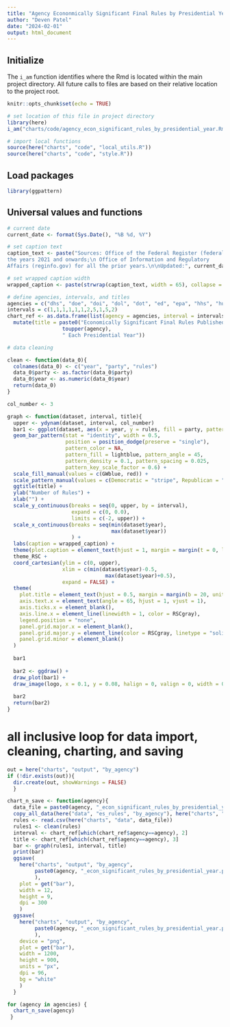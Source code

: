 ```yaml
---
title: "Agency Econonmically Significant Final Rules by Presidential Year"
author: "Deven Patel"
date: "2024-02-01"
output: html_document
---
```


## Initialize

The `i_am` function identifies where the Rmd is located within the main project directory. All future calls to files are based on their relative location to the project root.

```r
knitr::opts_chunk$set(echo = TRUE)

# set location of this file in project directory
library(here)
i_am("charts/code/agency_econ_significant_rules_by_presidential_year.Rmd")

# import local functions
source(here("charts", "code", "local_utils.R"))
source(here("charts", "code", "style.R"))

```

## Load packages

```r
library(ggpattern)
```

## Universal values and functions

```r
# current date
current_date <- format(Sys.Date(), "%B %d, %Y")

# set caption text
caption_text <- paste("Sources: Office of the Federal Register (federalregister.gov) for
the years 2021 and onwards;\n Office of Information and Regulatory
Affairs (reginfo.gov) for all the prior years.\n\nUpdated:", current_date)

# set wrapped caption width
wrapped_caption <- paste(strwrap(caption_text, width = 65), collapse = "\n")

# define agencies, intervals, and titles
agencies = c("dhs", "doe", "doi", "dol", "dot", "ed", "epa", "hhs", "hud", "sba", "usda")
intervals = c(1,1,1,1,1,1,2,5,1,5,2)
chart_ref <- as.data.frame(list(agency = agencies, interval = intervals)) %>% 
  mutate(title = paste0("Economically Significant Final Rules Published by ", 
                  toupper(agency),
                  " Each Presidential Year"))

# data cleaning

clean <- function(data_0){
  colnames(data_0) <- c("year", "party", "rules")
  data_0$party <- as.factor(data_0$party)
  data_0$year <- as.numeric(data_0$year)
  return(data_0)
}

col_number <- 3

graph <- function(dataset, interval, title){
  upper <- ydynam(dataset, interval, col_number)
  bar1 <- ggplot(dataset, aes(x = year, y = rules, fill = party, pattern = party)) +
  geom_bar_pattern(stat = "identity", width = 0.5,
                   position = position_dodge(preserve = "single"),
                   pattern_color = NA,
                   pattern_fill = lightblue, pattern_angle = 45,
                   pattern_density = 0.1, pattern_spacing = 0.025,
                   pattern_key_scale_factor = 0.6) +
  scale_fill_manual(values = c(GWblue, red)) +
  scale_pattern_manual(values = c(Democratic = "stripe", Republican = "none")) +
  ggtitle(title) +
  ylab("Number of Rules") +
  xlab("") +
  scale_y_continuous(breaks = seq(0, upper, by = interval), 
                     expand = c(0, 0.0), 
                     limits = c(-2, upper)) +
  scale_x_continuous(breaks = seq(min(dataset$year),
                                  max(dataset$year))
                     ) +
  labs(caption = wrapped_caption) +
  theme(plot.caption = element_text(hjust = 1, margin = margin(t = 0, l = 36, b = 50, unit = "pt"))) +
  theme_RSC +
  coord_cartesian(ylim = c(0, upper),
                  xlim = c(min(dataset$year)-0.5,
                                max(dataset$year)+0.5),
                  expand = FALSE) +
  theme(
    plot.title = element_text(hjust = 0.5, margin = margin(b = 20, unit = "pt")),
    axis.text.x = element_text(angle = 65, hjust = 1, vjust = 1),
    axis.ticks.x = element_blank(),
    axis.line.x = element_line(linewidth = 1, color = RSCgray),
    legend.position = "none",
    panel.grid.major.x = element_blank(),
    panel.grid.major.y = element_line(color = RSCgray, linetype = "solid"),
    panel.grid.minor = element_blank()
  )
  
  bar1
  
  bar2 <- ggdraw() + 
  draw_plot(bar1) + 
  draw_image(logo, x = 0.1, y = 0.08, halign = 0, valign = 0, width = 0.2)
  
  bar2 
  return(bar2)
}


```

# all inclusive loop for data import, cleaning, charting, and saving
```r

out = here("charts", "output", "by_agency")
if (!dir.exists(out)){
  dir.create(out, showWarnings = FALSE)
  }

chart_n_save <- function(agency){
  data_file = paste0(agency, "_econ_significant_rules_by_presidential_year.csv")
  copy_all_data(here("data", "es_rules", "by_agency"), here("charts", "data"))
  rules <- read.csv(here("charts", "data", data_file))
  rules1 <- clean(rules)
  interval <- chart_ref[which(chart_ref$agency==agency), 2]
  title <- chart_ref[which(chart_ref$agency==agency), 3]
  bar <- graph(rules1, interval, title)
  print(bar)
  ggsave(
    here("charts", "output", "by_agency", 
         paste0(agency, "_econ_significant_rules_by_presidential_year.pdf")
         ), 
    plot = get("bar"), 
    width = 12, 
    height = 9, 
    dpi = 300
    )
  ggsave(
    here("charts", "output", "by_agency", 
         paste0(agency, "_econ_significant_rules_by_presidential_year.png")
         ), 
    device = "png", 
    plot = get("bar"), 
    width = 1200, 
    height = 900, 
    units = "px", 
    dpi = 96, 
    bg = "white"
    )
  }

for (agency in agencies) {
  chart_n_save(agency)
 }

```


